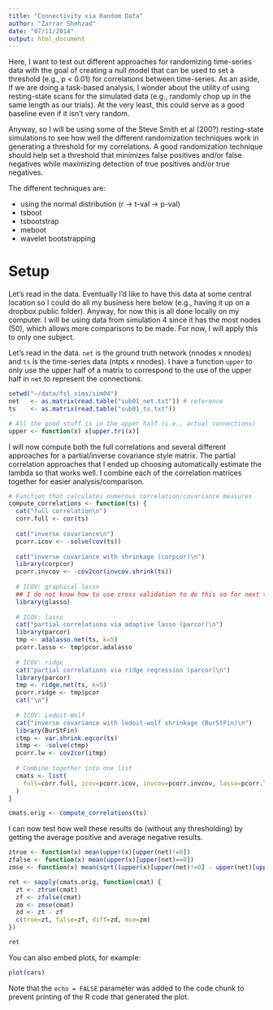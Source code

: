 ```yaml
---
title: "Connectivity via Random Data"
author: "Zarrar Shehzad"
date: "07/11/2014"
output: html_document
---
```


Here, I want to test out different approaches for randomizing time-series data with the goal of creating a null model that can be used to set a threshold (e.g., p < 0.01) for correlations between time-series. As an aside, if we are doing a task-based analysis, I wonder about the utility of using resting-state scans for the simulated data (e.g., randomly chop up in the same length as our trials). At the very least, this could serve as a good baseline even if it isn't very random.

Anyway, so I will be using some of the Steve Smith et al (200?) resting-state simulations to see how well the different randomization techniques work in generating a threshold for my correlations. A good randomization technique should help set a threshold that minimizes false positives and/or false negatives while maximizing detection of true positives and/or true negatives.

The different techniques are:

* using the normal distribution (r -> t-val -> p-val)
* tsboot
* tsbootstrap
* meboot
* wavelet bootstrapping

# Setup

Let's read in the data. Eventually I'd like to have this data at some central location so I could do all my business here below (e.g., having it up on a dropbox public folder). Anyway, for now this is all done locally on my computer. I will be using data from simulation 4 since it has the most nodes (50), which allows more comparisons to be made. For now, I will apply this to only one subject.

Let's read in the data. `net` is the ground truth network (nnodes x nnodes) and `ts` is the time-series data (ntpts x nnodes). I have a function `upper` to only use the upper half of a matrix to correspond to the use of the upper half in `net` to represent the connections.

```r
setwd("~/data/fsl_sims/sim04")
net   <- as.matrix(read.table("sub01_net.txt")) # reference
ts    <- as.matrix(read.table("sub01_ts.txt"))

# All the good stuff is in the upper half (i.e., actual connections)
upper <- function(x) x[upper.tri(x)]
```

I will now compute both the full correlations and several different approaches for a partial/inverse covariance style matrix. The partial correlation approaches that I ended up choosing automatically estimate the lambda so that works well. I combine each of the correlation matrices together for easier analysis/comparison.

```r
# Function that calculates numerous correlation/covariance measures
compute_correlations <- function(ts) {
  cat("full correlation\n")
  corr.full <- cor(ts)
  
  cat("inverse covariance\n")
  pcorr.icov <- -solve(cov(ts))
  
  cat("inverse covariance with shrinkage (corpcor)\n")
  library(corpcor)
  pcorr.invcov <- -cov2cor(invcov.shrink(ts))
  
  # ICOV: graphical lasso
  ## I do not know how to use cross validation to do this so for next time
  library(glasso)
  
  # ICOV: lasso
  cat("partial correlations via adaptive lasso (parcor)\n")
  library(parcor)
  tmp <- adalasso.net(ts, k=5)
  pcorr.lasso <- tmp$pcor.adalasso
  
  # ICOV: ridge
  cat("partial correlations via ridge regression (parcor)\n")
  library(parcor)
  tmp <- ridge.net(ts, k=5)
  pcorr.ridge <- tmp$pcor
  cat("\n")
  
  # ICOV: Ledoit-Wolf
  cat("inverse covariance with ledoit-wolf shrinkage (BurStFin)\n")
  library(BurStFin)
  ctmp <- var.shrink.eqcor(ts)
  itmp <- -solve(ctmp)
  pcorr.lw <- cov2cor(itmp)
  
  # Combine together into one list
  cmats <- list(
    full=corr.full, icov=pcorr.icov, invcov=pcorr.invcov, lasso=pcorr.lasso, ridge=pcorr.ridge, lw=pcorr.lw
  )
}

cmats.orig <- compute_correlations(ts)
```

I can now test how well these results do (without any thresholding) by getting the average positive and average negative results.

```r
ztrue <- function(x) mean(upper(x)[upper(net)!=0])
zfalse <- function(x) mean(upper(x)[upper(net)==0])
zmse <- function(x) mean(sqrt((upper(x)[upper(net)!=0] - upper(net)[upper(net)!=0])^2))

ret <- sapply(cmats.orig, function(cmat) {
  zt <- ztrue(cmat)
  zf <- zfalse(cmat)
  zm <- zmse(cmat)
  zd <- zt - zf
  c(true=zt, false=zf, diff=zd, mse=zm)
})

ret
```

You can also embed plots, for example:

```r
plot(cars)
```

Note that the `echo = FALSE` parameter was added to the code chunk to prevent printing of the R code that generated the plot.
